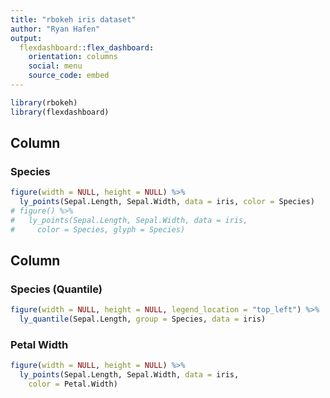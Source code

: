 ---
title: "rbokeh iris dataset"
author: "Ryan Hafen"
output: 
  flexdashboard::flex_dashboard:
    orientation: columns
    social: menu
    source_code: embed
---

```{r setup, include=FALSE}
library(rbokeh)
library(flexdashboard)
```

Column {data-width=600}
-----------------------------------------------------------------------

### Species

```{r}
figure(width = NULL, height = NULL) %>%
  ly_points(Sepal.Length, Sepal.Width, data = iris, color = Species)
# figure() %>%
#   ly_points(Sepal.Length, Sepal.Width, data = iris,
#     color = Species, glyph = Species)
```


Column {data-width=400}
-----------------------------------------------------------------------

### Species (Quantile)

```{r}
figure(width = NULL, height = NULL, legend_location = "top_left") %>%
  ly_quantile(Sepal.Length, group = Species, data = iris)
```

### Petal Width

```{r}
figure(width = NULL, height = NULL) %>%
  ly_points(Sepal.Length, Sepal.Width, data = iris,
    color = Petal.Width)
```

